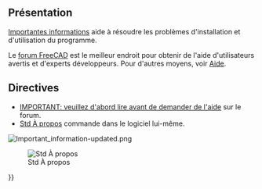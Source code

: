 <languages/>

<span id="Overview"></span>
== Présentation ==

[[Important information/fr|Importantes informations]] aide à résoudre les problèmes d'installation et d'utilisation du programme. 

Le [https://forum.freecadweb.org/viewforum.php?f=3 forum FreeCAD] est le meilleur endroit pour obtenir de l'aide d'utilisateurs avertis et d'experts développeurs. Pour d'autres moyens, voir [[Help/fr|Aide]].

<span id="Directions"></span>
==Directives==

{{VeryImportantMessage|Avant de demander de l'aide, vous devez suivre ces liens ou cliquez sur les images / légendes ci-dessous}}
* [https://forum.freecadweb.org/viewtopic.php?f=3&t=2264 IMPORTANT: veuillez d'abord lire avant de demander de l'aide] sur le forum.
* [[Std_About/fr|Std À propos]] commande dans le logiciel lui-même.
[[File:Important_information-updated.png|link=https://forum.freecadweb.org/viewtopic.php?f=3&t=2264]]
{{Caption|align=center|La demande d'informations importantes se trouve en haut de chaque sous-forum. Cliquez sur l'image ci-dessus pour suivre le lien.}}

[[File:Std_About_example.png|center|link=Std_About/fr|Std À propos]]

{{Caption|align=center|Fenêtre contenant les informations "[[Std_About/fr|A propos]]" dans le logiciel. Ne prenez pas de photo de cette fenêtre. <br/> Cliquez sur le bouton {{Button|Copier dans le presse-papiers}} pour pouvoir coller les informations avec votre votre demande d'aide.}}

{{Userdocnavi{{#translation:}}}}